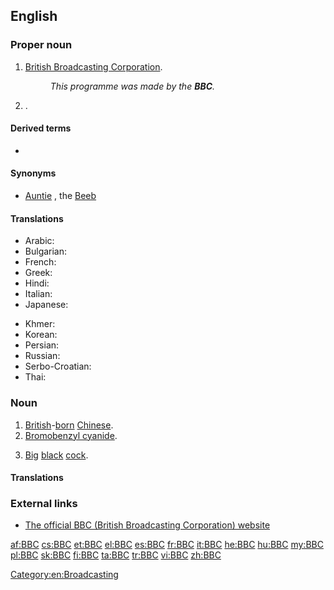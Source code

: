{{also|ВВС}}
==English==
{{wikipedia|dab=BBC (disambiguation)|BBC}}

===Proper noun===
{{en-proper noun}}

# {{context|''usually preceded by'' "the"|lang=en}} [[British Broadcasting Corporation]].
#: ''This programme was made by the '''BBC'''.''
# {{w|Blades Business Crew}}.

====Derived terms====
* {{l|en|BBC English}}

====Synonyms====
* {{sense|British Broadcasting Corporation}} [[Auntie]] {{qualifier|nickname}}, the [[Beeb]] {{qualifier|nickname}}

====Translations====
{{trans-top|British Broadcasting Corporation}}
* Arabic: {{t|ar|بي بي سي|m|tr=bii bii sii}}
* Bulgarian: {{t|bg|Би Би Си|tr=Bi bi sí}}
* French: {{t+|fr|BBC|f}}
* Greek: {{t|el|Μπι Μπι Σι|tr=Bi Bi Si}}
* Hindi: {{t|hi|बीबीसी|tr=bībīsī}}
* Italian: {{t+|it|BBC|f}}
* Japanese: {{t|ja|ビー・ビー・シー|tr=bī bī shī}}
{{trans-mid}}
* Khmer: {{t|km|ប៊ីប៊ីស៊ី|tr=bii bii sii|sc=Khmr}}
* Korean: {{t|ko|비비시|sc=Hang}}
* Persian: {{t|fa|بی‌بی‌سی|sc=fa-Arab}}
* Russian: {{t|ru|Би-би-си|f|tr=Bi-bi-sí}}
* Serbo-Croatian: {{t|sh|Би-би-си|m|tr=Bi-bi-si|sc=Cyrl}}
* Thai: {{t|th|บีบีซี|tr=bee-bee-see}}
{{trans-bottom}}

===Noun===
{{en-noun}}

# [[British]]-[[born]] [[Chinese]].
# [[bromobenzyl cyanide#English|Bromobenzyl cyanide]].
# {{context|slang|vulgar|lang=en}} [[big|Big]] [[black]] [[cock]].

====Translations====
{{trans-top|British-born Chinese}}
{{trans-mid}}
{{trans-bottom}}

===External links===
* [http://www.bbc.co.uk The official BBC (British Broadcasting Corporation) website]

[[Category:en:Broadcasting]]

[[af:BBC]]
[[cs:BBC]]
[[et:BBC]]
[[el:BBC]]
[[es:BBC]]
[[fr:BBC]]
[[it:BBC]]
[[he:BBC]]
[[hu:BBC]]
[[my:BBC]]
[[pl:BBC]]
[[sk:BBC]]
[[fi:BBC]]
[[ta:BBC]]
[[tr:BBC]]
[[vi:BBC]]
[[zh:BBC]]
